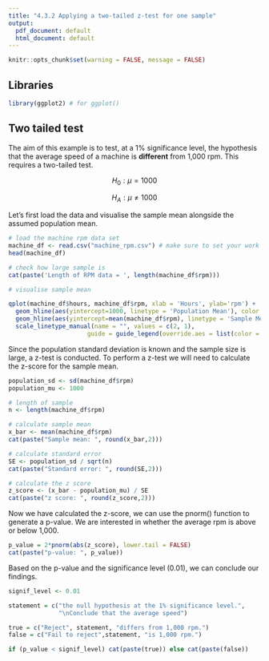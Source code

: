 ---
title: "4.3.2 Applying a two-tailed z-test for one sample"
output:
  pdf_document: default
  html_document: default
---

```{r setup, include=FALSE}
knitr::opts_chunk$set(warning = FALSE, message = FALSE)
```

## Libraries
```{r}
library(ggplot2) # for ggplot()
```


## Two tailed test

The aim of this example is to test, at a 1% significance level, the hypothesis that the average speed of a machine is **different** from 1,000 rpm. This requires a two-tailed test.

$$H_{0} : \mu = 1000$$

$$H_{A} : \mu \ne 1000$$

Let's first load the data and visualise the sample mean alongside the assumed population mean.

```{r}
# load the machine rpm data set
machine_df <- read.csv("machine_rpm.csv") # make sure to set your work directory accordingly
head(machine_df)
```

```{r}
# check how large sample is
cat(paste('Length of RPM data = ', length(machine_df$rpm)))
```

```{r fig.width = 7, fig.height = 4}
# visualise sample mean

qplot(machine_df$hours, machine_df$rpm, xlab = 'Hours', ylab='rpm') + 
  geom_hline(aes(yintercept=1000, linetype = 'Population Mean'), color = "red") + 
  geom_hline(aes(yintercept=mean(machine_df$rpm), linetype = 'Sample Mean'), color = "blue") + 
  scale_linetype_manual(name = "", values = c(2, 1), 
                      guide = guide_legend(override.aes = list(color = c("red", "blue"))))
```

Since the population standard deviation is known and the sample size is large, a z-test is conducted. To perform a z-test we will need to calculate the z-score for the sample mean.

```{r}
population_sd <- sd(machine_df$rpm)
population_mu <- 1000

# length of sample
n <- length(machine_df$rpm)

# calculate sample mean
x_bar <- mean(machine_df$rpm)
cat(paste("Sample mean: ", round(x_bar,2)))

# calculate standard error
SE <- population_sd / sqrt(n)
cat(paste("Standard error: ", round(SE,2)))

# calculate the z score
z_score <- (x_bar - population_mu) / SE
cat(paste("z score: ", round(z_score,2)))
```
 
\newpage
Now we have calculated the z-score, we can use the pnorm() function to generate a p-value. We are interested in whether the average rpm is above or below 1,000. 
 
```{r}
p_value = 2*pnorm(abs(z_score), lower.tail = FALSE)
cat(paste("p-value: ", p_value))
```

Based on the p-value and the significance level (0.01), we can conclude our findings.

```{r}
signif_level <- 0.01

statement = c("the null hypothesis at the 1% significance level.",
              "\nConclude that the average speed")

true = c("Reject", statement, "differs from 1,000 rpm.")
false = c("Fail to reject",statement, "is 1,000 rpm.")

if (p_value < signif_level) cat(paste(true)) else cat(paste(false))
```
